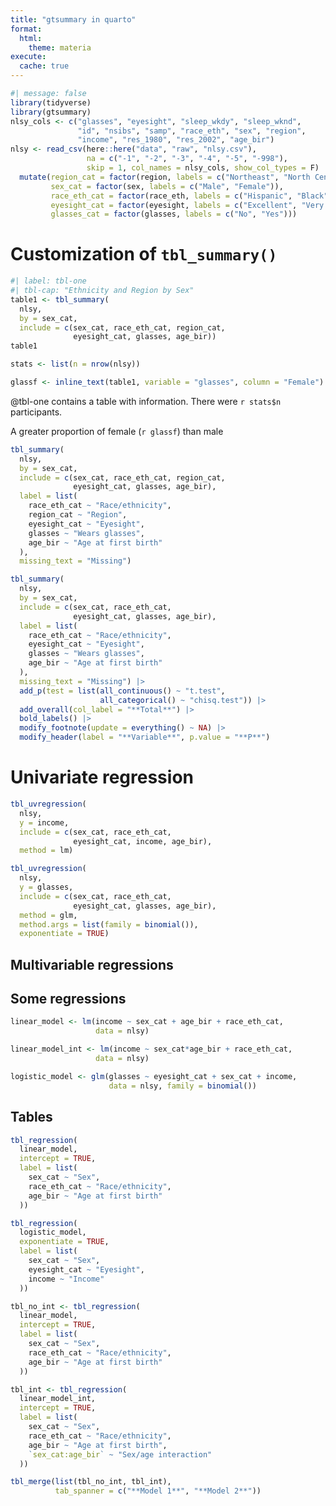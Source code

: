 ```yaml
---
title: "gtsummary in quarto"
format:
  html:
    theme: materia
execute: 
  cache: true
---
```


```r
#| message: false
library(tidyverse)
library(gtsummary)
nlsy_cols <- c("glasses", "eyesight", "sleep_wkdy", "sleep_wknd", 
               "id", "nsibs", "samp", "race_eth", "sex", "region", 
               "income", "res_1980", "res_2002", "age_bir")
nlsy <- read_csv(here::here("data", "raw", "nlsy.csv"), 
                 na = c("-1", "-2", "-3", "-4", "-5", "-998"),
                 skip = 1, col_names = nlsy_cols, show_col_types = F) |> 
  mutate(region_cat = factor(region, labels = c("Northeast", "North Central", "South", "West")),
         sex_cat = factor(sex, labels = c("Male", "Female")),
         race_eth_cat = factor(race_eth, labels = c("Hispanic", "Black", "Non-Black, Non-Hispanic")),
         eyesight_cat = factor(eyesight, labels = c("Excellent", "Very good", "Good", "Fair", "Poor")),
         glasses_cat = factor(glasses, labels = c("No", "Yes"))) 
```

# Customization of `tbl_summary()`

```r
#| label: tbl-one
#| tbl-cap: "Ethnicity and Region by Sex"
table1 <- tbl_summary(
  nlsy,
  by = sex_cat,
  include = c(sex_cat, race_eth_cat, region_cat,
              eyesight_cat, glasses, age_bir))
table1

stats <- list(n = nrow(nlsy))

glassf <- inline_text(table1, variable = "glasses", column = "Female")
```
@tbl-one contains a table with information.
There were `r stats$n` participants.

A greater proportion of female (`r glassf`) than male 


```r
tbl_summary(
  nlsy,
  by = sex_cat,
  include = c(sex_cat, race_eth_cat, region_cat,
              eyesight_cat, glasses, age_bir),
  label = list(
    race_eth_cat ~ "Race/ethnicity",
    region_cat ~ "Region",
    eyesight_cat ~ "Eyesight",
    glasses ~ "Wears glasses",
    age_bir ~ "Age at first birth"
  ),
  missing_text = "Missing")
```

```r
tbl_summary(
  nlsy,
  by = sex_cat,
  include = c(sex_cat, race_eth_cat,
              eyesight_cat, glasses, age_bir),
  label = list(
    race_eth_cat ~ "Race/ethnicity",
    eyesight_cat ~ "Eyesight",
    glasses ~ "Wears glasses",
    age_bir ~ "Age at first birth"
  ),
  missing_text = "Missing") |> 
  add_p(test = list(all_continuous() ~ "t.test", 
                    all_categorical() ~ "chisq.test")) |> 
  add_overall(col_label = "**Total**") |> 
  bold_labels() |> 
  modify_footnote(update = everything() ~ NA) |> 
  modify_header(label = "**Variable**", p.value = "**P**")
```

# Univariate regression

```r
tbl_uvregression(
  nlsy, 
  y = income,
  include = c(sex_cat, race_eth_cat,
              eyesight_cat, income, age_bir),
  method = lm)
```

```r
tbl_uvregression(
  nlsy, 
  y = glasses,
  include = c(sex_cat, race_eth_cat,
              eyesight_cat, glasses, age_bir),
  method = glm,
  method.args = list(family = binomial()),
  exponentiate = TRUE)
```

## Multivariable regressions

## Some regressions

```r
linear_model <- lm(income ~ sex_cat + age_bir + race_eth_cat, 
                   data = nlsy)
```

```r
linear_model_int <- lm(income ~ sex_cat*age_bir + race_eth_cat, 
                   data = nlsy)
```

```r
logistic_model <- glm(glasses ~ eyesight_cat + sex_cat + income, 
                      data = nlsy, family = binomial())
```

## Tables

```r
tbl_regression(
  linear_model, 
  intercept = TRUE,
  label = list(
    sex_cat ~ "Sex",
    race_eth_cat ~ "Race/ethnicity",
    age_bir ~ "Age at first birth"
  ))
```

```r
tbl_regression(
  logistic_model, 
  exponentiate = TRUE,
  label = list(
    sex_cat ~ "Sex",
    eyesight_cat ~ "Eyesight",
    income ~ "Income"
  ))
```

```r
tbl_no_int <- tbl_regression(
  linear_model, 
  intercept = TRUE,
  label = list(
    sex_cat ~ "Sex",
    race_eth_cat ~ "Race/ethnicity",
    age_bir ~ "Age at first birth"
  ))

tbl_int <- tbl_regression(
  linear_model_int, 
  intercept = TRUE,
  label = list(
    sex_cat ~ "Sex",
    race_eth_cat ~ "Race/ethnicity",
    age_bir ~ "Age at first birth",
    `sex_cat:age_bir` ~ "Sex/age interaction"
  ))
```

```r
tbl_merge(list(tbl_no_int, tbl_int), 
          tab_spanner = c("**Model 1**", "**Model 2**"))
```
